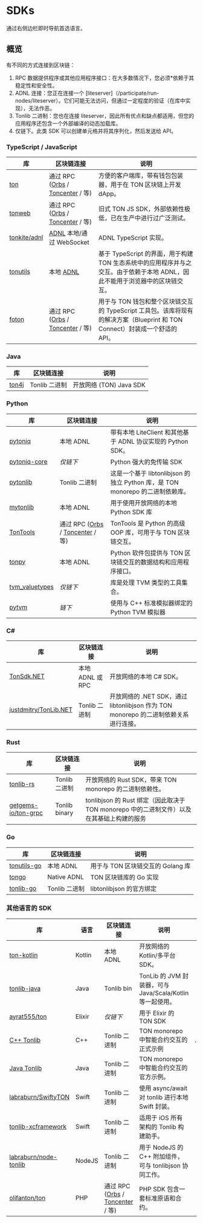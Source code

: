 # SDKs

通过右侧边栏即时导航首选语言。

## 概览

有不同的方式连接到区块链：

1. RPC 数据提供程序或其他应用程序接口：在大多数情况下，您必须\*依赖于其稳定性和安全性。
2. ADNL 连接：您正在连接一个 [liteserver]（/participate/run-nodes/liteserver）。它们可能无法访问，但通过一定程度的验证（在库中实现），无法作恶。
3. Tonlib 二进制：您也在连接 liteserver，因此所有优点和缺点都适用，但您的应用程序还包含一个外部编译的动态加载库。
4. 仅链下。此类 SDK 可以创建单元格并将其序列化，然后发送给 API。

### TypeScript / JavaScript

| 库                                               | 区块链连接                                                                                                                 | 说明                                                                                  |
| ----------------------------------------------- | --------------------------------------------------------------------------------------------------------------------- | ----------------------------------------------------------------------------------- |
| [ton](https://github.com/ton-org/ton)           | 通过 RPC ([Orbs](https://www.orbs.com/ton-access/) / [Toncenter](https://toncenter.com/api/v2/) / 等)                    | 方便的客户端库，带有钱包包装器，用于在 TON 区块链上开发 dApp。                                                |
| [tonweb](https://github.com/toncenter/tonweb)   | 通过 RPC ([Orbs](https://www.orbs.com/ton-access/) / [Toncenter](https://toncenter.com/api/v2/) / 等)                    | 旧式 TON JS SDK，外部依赖性极低，已在生产中进行过广泛测试。                                                 |
| [tonkite/adnl](https://github.com/tonkite/adnl) | [ADNL](/develop/network/adnl-tcp) 本地/通过 WebSocket                                                                     | ADNL TypeScript 实现。                                                                 |
| [tonutils](https://github.com/thekiba/tonutils) | 本地 [ADNL](/develop/network/adnl-tcp)                                                                                  | 基于 TypeScript 的界面，用于构建 TON 生态系统中的应用程序并与之交互。由于依赖于本地 ADNL，因此不能用于浏览器中的区块链交互。           |
| [foton](https://foton.sh/)                      | 通过 RPC ([Orbs](https://www.orbs.com/ton-access/) / [Toncenter](https://toncenter.com/api/v2/) / 等)                    | 用于与 TON 钱包和整个区块链交互的 TypeScript 工具包。该库将现有的解决方案（Blueprint 和 TON Connect）封装成一个舒适的 API。 |

### Java

| 库                                          | 区块链连接      | 说明                                     |
| ------------------------------------------ | ---------- | -------------------------------------- |
| [ton4j](https://github.com/neodix42/ton4j) | Tonlib 二进制 | 开放网络 (TON) Java SDK                    |

### Python

<!-- tonsdk dropped due to invalid cells serialization -->

| 库                                                             | 区块链连接                                                                                                                 | 说明                                                        |
| ------------------------------------------------------------- | --------------------------------------------------------------------------------------------------------------------- | --------------------------------------------------------- |
| [pytoniq](https://github.com/yungwine/pytoniq)                | 本地 ADNL                                                                                                               | 带有本地 LiteClient 和其他基于 ADNL 协议实现的 Python SDK。              |
| [pytoniq-core](https://github.com/yungwine/pytoniq-core)      | _仅链下_                                                                                                                 | Python 强大的免传输 SDK                                         |
| [pytonlib](https://github.com/toncenter/pytonlib)             | Tonlib 二进制                                                                                                            | 这是一个基于 libtonlibjson 的独立 Python 库，是 TON monorepo 的二进制依赖库。 |
| [mytonlib](https://github.com/igroman787/mytonlib)            | 本地 ADNL                                                                                                               | 用于使用开放网络的本地 Python SDK 库                                  |
| [TonTools](https://github.com/yungwine/TonTools)              | 通过 RPC ([Orbs](https://www.orbs.com/ton-access/) / [Toncenter](https://toncenter.com/api/v2/) / 等)                    | TonTools 是 Python 的高级 OOP 库，可用于与 TON 区块链交互。               |
| [tonpy](https://github.com/disintar/tonpy)                    | 本地 ADNL                                                                                                               | Python 软件包提供与 TON 区块链交互的数据结构和应用程序接口。                      |
| [tvm_valuetypes](https://github.com/toncenter/tvm_valuetypes) | _仅链下_                                                                                                                 | 库是处理 TVM 类型的工具集合。                                         |
| [pytvm](https://github.com/yungwine/pytvm)                    | _链下_                                                                                                                  | 使用与 C++ 标准模拟器绑定的 Python TVM 模拟器                           |

### C#

| 库                                                                 | 区块链连接         | 说明                                                            |
| ----------------------------------------------------------------- | ------------- | ------------------------------------------------------------- |
| [TonSdk.NET](https://github.com/continuation-team/TonSdk.NET)     | 本地 ADNL 或 RPC | 开放网络的本地 C# SDK。                                               |
| [justdmitry/TonLib.NET](https://github.com/justdmitry/TonLib.NET) | Tonlib 二进制    | 开放网络的 .NET SDK，通过 libtonlibjson 作为 TON monorepo 的二进制依赖关系进行连接。 |

### Rust

| 库                                                             | 区块链连接         | 说明                                                           |
| ------------------------------------------------------------- | ------------- | ------------------------------------------------------------ |
| [tonlib-rs](https://github.com/ston-fi/tonlib-rs)             | Tonlib 二进制    | 开放网络的 Rust SDK，带来 TON monorepo 的二进制依赖性。                      |
| [getgems-io/ton-grpc](https://github.com/getgems-io/ton-grpc) | Tonlib binary | tonlibjson 的 Rust 绑定（因此取决于 TON monorepo 中的二进制文件）以及在其基础上构建的服务 |

### Go

| 库                                                        | 区块链连接       | 说明                      |
| -------------------------------------------------------- | ----------- | ----------------------- |
| [tonutils-go](https://github.com/xssnick/tonutils-go)    | 本地 ADNL     | 用于与 TON 区块链交互的 Golang 库 |
| [tongo](https://github.com/tonkeeper/tongo)              | Native ADNL | TON 区块链库的 Go 实现         |
| [tonlib-go](https://github.com/ton-blockchain/tonlib-go) | Tonlib 二进制  | libtonlibjson 的官方绑定     |

### 其他语言的 SDK

| 库                                                                           | 语言     | 区块链连接                                                                                              | 说明                                           |   |
| --------------------------------------------------------------------------- | ------ | -------------------------------------------------------------------------------------------------- | -------------------------------------------- | - |
| [ton-kotlin](https://github.com/ton-community/ton-kotlin)                   | Kotlin | 本地 ADNL                                                                                            | 开放网络的 Kotlin/多平台 SDK。                        |   |
| [tonlib-java](https://github.com/ton-blockchain/tonlib-java)                | Java   | Tonlib bin	                                                                                        | TonLib 的 JVM 封装器，可与 Java/Scala/Kotlin 等一起使用。 |   |
| [ayrat555/ton](https://github.com/ayrat555/ton)                             | Elixir | _仅链下_                                                                                              | 用于 Elixir 的 TON SDK                          |   |
| [C++ Tonlib](https://github.com/ton-blockchain/ton/tree/master/example/cpp) | C++    | Tonlib 二进制                                                                                         | TON monorepo 中智能合约交互的正式示例                    | . |
| [Java Tonlib](https://github.com/ton-blockchain/tonlib-java)                | Java   | Tonlib 二进制                                                                                         | TON monorepo 中智能合约交互的官方示例。                   |   |
| [labraburn/SwiftyTON](https://github.com/labraburn/SwiftyTON)               | Swift  | Tonlib 二进制                                                                                         | 使用 async/await 对 tonlib 进行本地 Swift 封装。       |   |
| [tonlib-xcframework](https://github.com/labraburn/tonlib-xcframework)       | Swift  | Tonlib 二进制                                                                                         | 适用于 iOS 所有架构的 Tonlib 构建助手。                   |   |
| [labraburn/node-tonlib](https://github.com/labraburn/node-tonlib)           | NodeJS | Tonlib 二进制                                                                                         | 用于 NodeJS 的 C++ 附加组件，可与 tonlibjson 协同工作。     |   |
| [olifanton/ton](https://github.com/olifanton/ton)                           | PHP    | 通过 RPC ([Orbs](https://www.orbs.com/ton-access/) / [Toncenter](https://toncenter.com/api/v2/) / 等) | PHP SDK 包含一套标准原语和合约。                         |   |
